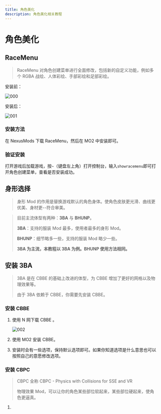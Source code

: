 ```yaml
---
title: 角色美化
description: 角色美化相关教程
---
```



# 角色美化

## RaceMenu

> RaceMenu 对角色创建菜单进行全面修改，包括新的自定义功能，例如多个 RGBA 战绘、人体彩绘、手部彩绘和足部彩绘。

安装前：

![000](./imgs/000.jpg)

安装后：

![001](./imgs/001.webp)

### 安装方法

在 NexusMods 下载 RaceMenu，然后在 MO2 中安装即可。

### 验证安装

打开游戏后加载游戏，按`~`（键盘左上角）打开控制台，输入`showracemenu`即可打开角色创建菜单，查看是否安装成功。

## 身形选择

> 身形 Mod 的作用是替换游戏默认的角色身体。使角色皮肤更光滑、曲线更优美、身材更--符合审美。

> 目前主流体型有两种：**3BA** 与 **BHUNP**。
>
> **3BA**：支持的服装 Mod 最多，使用者最多的身形 Mod。
>
> **BHUNP**：细节略多一些，支持的服装 Mod 略少一些。
>
> **3BA 为主流，本教程以 3BA 为例。BHUNP 使用方法相同。**

## 安装 3BA

> 3BA 是在 CBBE 的基础上改进的体型，为 CBBE 增加了更好的网格以及物理效果等。
>
> 由于 3BA 依赖于 CBBE，你需要先安装 CBBE。

### 安装 CBBE

1. 使用 N 网下载 <NexusmodsPage nexusCode="198"> CBBE </NexusmodsPage>。

   ![002](./imgs/002.png)

2. 使用 MO2 安装 CBBE。

3. 安装时会有一些选项，保持默认选项即可。如果你知道选项是什么意思也可以按照自己的意愿修改选项。

### 安装 CBPC

> CBPC 全称 <NexusmodsPage nexusCode="30174"> CBPC - Physics with Collisions for SSE and VR </NexusmodsPage>
>
> 物理效果 Mod，可以让你的角色某些部位软起来，某些部位硬起来，使角色更逼真。

1. 